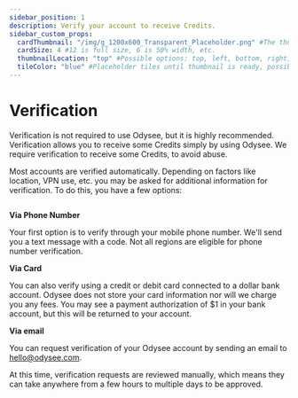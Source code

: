 ```yaml
---
sidebar_position: 1
description: Verify your account to receive Credits.
sidebar_custom_props:
  cardThumbnail: "/img/g_1200x600_Transparent_Placeholder.png" #The thumbnail on the category card.
  cardSize: 4 #12 is full size, 6 is 50% width, etc.
  thumbnailLocation: "top" #Possible options: top, left, bottom, right, none
  tileColor: "blue" #Placeholder tiles until thumbnail is ready, possible options: blue, cream, darkpurple, lightpurple, mauve, orange, pink, none
---
```


# Verification

Verification is not required to use Odysee, but it is highly recommended. Verification allows you to receive some Credits simply by using Odysee. We require verification to receive some Credits, to avoid abuse.

Most accounts are verified automatically. Depending on factors like location, VPN use, etc. you may be asked for additional information for verification. To do this, you have a few options:

<Image img="/img/en/category-basics6.png"/>

**Via Phone Number**

Your first option is to verify through your mobile phone number. We'll send you a text message with a code. Not all regions are eligible for phone number verification.

**Via Card** 

You can also verify using a credit or debit card connected to a dollar bank account. Odysee does not store your card information nor will we charge you any fees. You may see a payment authorization of $1 in your bank account, but this will be returned to your account.

**Via email**

You can request verification of your Odysee account by sending an email to hello@odysee.com.

At this time, verification requests are reviewed manually, which means they can take anywhere from a few hours to multiple days to be approved.